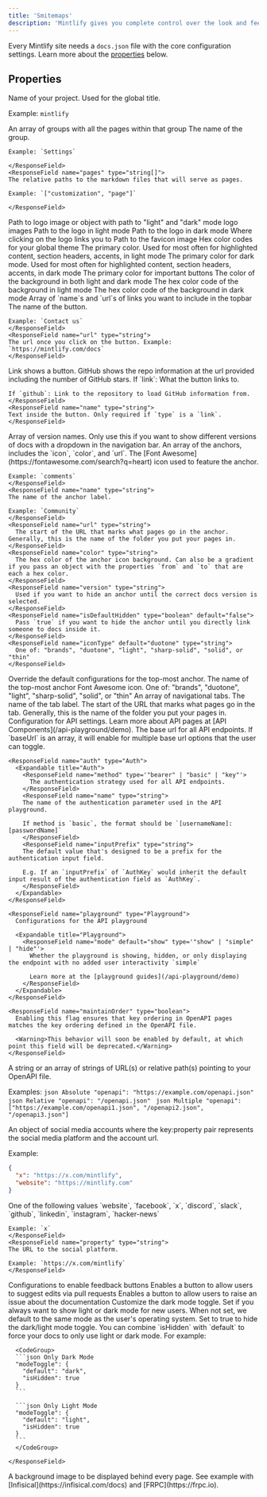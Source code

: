 ```yaml
---
title: 'Smitemaps'
description: 'Mintlify gives you complete control over the look and feel of your documentation using the docs.json file'
---
```


Every Mintlify site needs a `docs.json` file with the core configuration settings. Learn more about the [properties](#properties) below.

## Properties

<ResponseField name="name" type="string" required>
Name of your project. Used for the global title.

Example: `mintlify`

</ResponseField>

<ResponseField name="navigation" type="Navigation[]" required>
  An array of groups with all the pages within that group
  <Expandable title="Navigation">
    <ResponseField name="group" type="string">
    The name of the group.

    Example: `Settings`

    </ResponseField>
    <ResponseField name="pages" type="string[]">
    The relative paths to the markdown files that will serve as pages.

    Example: `["customization", "page"]`

    </ResponseField>

  </Expandable>
</ResponseField>

<ResponseField name="logo" type="string or object">
  Path to logo image or object with path to "light" and "dark" mode logo images
  <Expandable title="Logo">
    <ResponseField name="light" type="string">
      Path to the logo in light mode
    </ResponseField>
    <ResponseField name="dark" type="string">
      Path to the logo in dark mode
    </ResponseField>
    <ResponseField name="href" type="string" default="/">
      Where clicking on the logo links you to
    </ResponseField>
  </Expandable>
</ResponseField>

<ResponseField name="favicon" type="string">
  Path to the favicon image
</ResponseField>

<ResponseField name="colors" type="Colors">
  Hex color codes for your global theme
  <Expandable title="Colors">
    <ResponseField name="primary" type="string" required>
      The primary color. Used for most often for highlighted content, section
      headers, accents, in light mode
    </ResponseField>
    <ResponseField name="light" type="string">
      The primary color for dark mode. Used for most often for highlighted
      content, section headers, accents, in dark mode
    </ResponseField>
    <ResponseField name="dark" type="string">
      The primary color for important buttons
    </ResponseField>
    <ResponseField name="background" type="object">
      The color of the background in both light and dark mode
      <Expandable title="Object">
        <ResponseField name="light" type="string" required>
          The hex color code of the background in light mode
        </ResponseField>
        <ResponseField name="dark" type="string" required>
          The hex color code of the background in dark mode
        </ResponseField>
      </Expandable>
    </ResponseField>
  </Expandable>
</ResponseField>

<ResponseField name="topbarLinks" type="TopbarLink[]">
  Array of `name`s and `url`s of links you want to include in the topbar
  <Expandable title="TopbarLink">
    <ResponseField name="name" type="string">
    The name of the button.

    Example: `Contact us`
    </ResponseField>
    <ResponseField name="url" type="string">
    The url once you click on the button. Example: `https://mintlify.com/docs`
    </ResponseField>

  </Expandable>
</ResponseField>

<ResponseField name="topbarCtaButton" type="Call to Action">
  <Expandable title="Topbar Call to Action">
    <ResponseField name="type" type={'"link" or "github"'} default="link">
    Link shows a button. GitHub shows the repo information at the url provided including the number of GitHub stars.
    </ResponseField>
    <ResponseField name="url" type="string">
    If `link`: What the button links to.
    
    If `github`: Link to the repository to load GitHub information from.
    </ResponseField>
    <ResponseField name="name" type="string">
    Text inside the button. Only required if `type` is a `link`.
    </ResponseField>

  </Expandable>
</ResponseField>

<ResponseField name="versions" type="string[]">
  Array of version names. Only use this if you want to show different versions
  of docs with a dropdown in the navigation bar.
</ResponseField>

<ResponseField name="anchors" type="Anchor[]">
  An array of the anchors, includes the `icon`, `color`, and `url`.
  <Expandable title="Anchor">
    <ResponseField name="icon" type="string">
    The [Font Awesome](https://fontawesome.com/search?q=heart) icon used to feature the anchor.

    Example: `comments`
    </ResponseField>
    <ResponseField name="name" type="string">
    The name of the anchor label.

    Example: `Community`
    </ResponseField>
    <ResponseField name="url" type="string">
      The start of the URL that marks what pages go in the anchor. Generally, this is the name of the folder you put your pages in.
    </ResponseField>
    <ResponseField name="color" type="string">
      The hex color of the anchor icon background. Can also be a gradient if you pass an object with the properties `from` and `to` that are each a hex color.
    </ResponseField>
    <ResponseField name="version" type="string">
      Used if you want to hide an anchor until the correct docs version is selected.
    </ResponseField>
    <ResponseField name="isDefaultHidden" type="boolean" default="false">
      Pass `true` if you want to hide the anchor until you directly link someone to docs inside it.
    </ResponseField>
    <ResponseField name="iconType" default="duotone" type="string">
      One of: "brands", "duotone", "light", "sharp-solid", "solid", or "thin"
    </ResponseField>

  </Expandable>
</ResponseField>

<ResponseField name="topAnchor" type="Object">
  Override the default configurations for the top-most anchor.
  <Expandable title="Object">
    <ResponseField name="name" default="Documentation" type="string">
      The name of the top-most anchor
    </ResponseField>
    <ResponseField name="icon" default="book-open" type="string">
      Font Awesome icon.
    </ResponseField>
    <ResponseField name="iconType" default="duotone" type="string">
      One of: "brands", "duotone", "light", "sharp-solid", "solid", or "thin"
    </ResponseField>
  </Expandable>
</ResponseField>

<ResponseField name="tabs" type="Tabs[]">
  An array of navigational tabs.
  <Expandable title="Tabs">
    <ResponseField name="name" type="string">
      The name of the tab label.
    </ResponseField>
    <ResponseField name="url" type="string">
      The start of the URL that marks what pages go in the tab. Generally, this
      is the name of the folder you put your pages in.
    </ResponseField>
  </Expandable>
</ResponseField>

<ResponseField name="api" type="API">
  Configuration for API settings. Learn more about API pages at [API Components](/api-playground/demo).
  <Expandable title="API">
    <ResponseField name="baseUrl" type="string">
      The base url for all API endpoints. If `baseUrl` is an array, it will enable for multiple base url
      options that the user can toggle.
    </ResponseField>

    <ResponseField name="auth" type="Auth">
      <Expandable title="Auth">
        <ResponseField name="method" type='"bearer" | "basic" | "key"'>
          The authentication strategy used for all API endpoints.
        </ResponseField>
        <ResponseField name="name" type="string">
        The name of the authentication parameter used in the API playground.

        If method is `basic`, the format should be `[usernameName]:[passwordName]`
        </ResponseField>
        <ResponseField name="inputPrefix" type="string">
        The default value that's designed to be a prefix for the authentication input field.

        E.g. If an `inputPrefix` of `AuthKey` would inherit the default input result of the authentication field as `AuthKey`.
        </ResponseField>
      </Expandable>
    </ResponseField>

    <ResponseField name="playground" type="Playground">
      Configurations for the API playground

      <Expandable title="Playground">
        <ResponseField name="mode" default="show" type='"show" | "simple" | "hide"'>
          Whether the playground is showing, hidden, or only displaying the endpoint with no added user interactivity `simple`

          Learn more at the [playground guides](/api-playground/demo)
        </ResponseField>
      </Expandable>
    </ResponseField>

    <ResponseField name="maintainOrder" type="boolean">
      Enabling this flag ensures that key ordering in OpenAPI pages matches the key ordering defined in the OpenAPI file.

      <Warning>This behavior will soon be enabled by default, at which point this field will be deprecated.</Warning>
    </ResponseField>

  </Expandable>
</ResponseField>

<ResponseField name="openapi" type="string | string[]">
  A string or an array of strings of URL(s) or relative path(s) pointing to your
  OpenAPI file.
  
  Examples:
  <CodeGroup>
    ```json Absolute
    "openapi": "https://example.com/openapi.json"
    ```
    ```json Relative
    "openapi": "/openapi.json"
    ```
    ```json Multiple
    "openapi": ["https://example.com/openapi1.json", "/openapi2.json", "/openapi3.json"]
    ```
  </CodeGroup>

</ResponseField>

<ResponseField name="footerSocials" type="FooterSocials">
  An object of social media accounts where the key:property pair represents the social media platform and the account url.
  
  Example: 
  ```json
  {
    "x": "https://x.com/mintlify",
    "website": "https://mintlify.com"
  }
  ```
  <Expandable title="FooterSocials">
    <ResponseField name="[key]" type="string">
    One of the following values `website`, `facebook`, `x`, `discord`, `slack`, `github`, `linkedin`, `instagram`, `hacker-news`
    
    Example: `x`
    </ResponseField>
    <ResponseField name="property" type="string">
    The URL to the social platform.
    
    Example: `https://x.com/mintlify`
    </ResponseField>
  </Expandable>
</ResponseField>

<ResponseField name="feedback" type="Feedback">
  Configurations to enable feedback buttons

  <Expandable title="Feedback">
    <ResponseField name="suggestEdit" type="boolean" default="false">
    Enables a button to allow users to suggest edits via pull requests
    </ResponseField>
    <ResponseField name="raiseIssue" type="boolean" default="false">
    Enables a button to allow users to raise an issue about the documentation
    </ResponseField>
  </Expandable>
</ResponseField>

<ResponseField name="modeToggle" type="ModeToggle">
  Customize the dark mode toggle.
  <Expandable title="ModeToggle">
    <ResponseField name="default" type={'"light" or "dark"'}>
      Set if you always want to show light or dark mode for new users. When not
      set, we default to the same mode as the user's operating system.
    </ResponseField>
    <ResponseField name="isHidden" type="boolean" default="false">
      Set to true to hide the dark/light mode toggle. You can combine `isHidden` with `default` to force your docs to only use light or dark mode. For example:
      
      <CodeGroup>
      ```json Only Dark Mode
      "modeToggle": {
        "default": "dark",
        "isHidden": true
      }
      ```

      ```json Only Light Mode
      "modeToggle": {
        "default": "light",
        "isHidden": true
      }
      ```
      </CodeGroup>

    </ResponseField>

  </Expandable>
</ResponseField>

<ResponseField name="backgroundImage" type="string">
  A background image to be displayed behind every page. See example with
  [Infisical](https://infisical.com/docs) and [FRPC](https://frpc.io).
</ResponseField>

